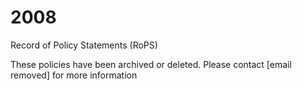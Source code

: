 # 2008

Record of Policy Statements (RoPS)

These policies have been archived or deleted. Please contact [email removed] for more information

